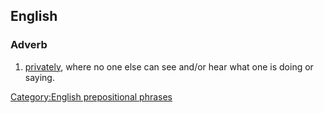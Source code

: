 ==English==

===Adverb===
{{en-adv|pos=[[in]] [[private]]}}

# [[privately]], where no one else can see and/or hear what one is doing or saying.

[[Category:English prepositional phrases]]